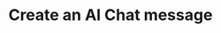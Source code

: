 ---
title: 'Create an AI Chat message'
openapi: 'POST /api/ai/session/{ai_session_id}/qa/create'
---